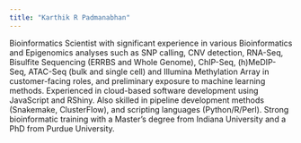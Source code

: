 ```yaml
---
title: "Karthik R Padmanabhan"
---
```


Bioinformatics Scientist with significant experience in various Bioinformatics and Epigenomics analyses such as SNP calling, CNV detection, RNA-Seq, Bisulfite Sequencing (ERRBS and Whole Genome), ChIP-Seq, (h)MeDIP-Seq, ATAC-Seq (bulk and single cell) and Illumina Methylation Array in customer-facing roles, and preliminary exposure to machine learning methods. Experienced in cloud-based software development using JavaScript and RShiny. Also skilled in pipeline development methods (Snakemake, ClusterFlow), and scripting languages (Python/R/Perl). Strong bioinformatic training with a Master's degree from Indiana University and a PhD from Purdue University.